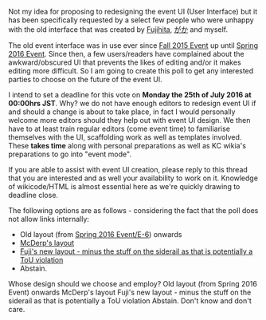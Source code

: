Not my idea for proposing to redesigning the event UI (User Interface) but it has been specifically requested by a select few people who were unhappy with the old interface that was created by [[User:Fujihita|Fujihita]], [[User:がか|がか]] and myself.

The old event interface was in use ever since [[Fall 2015 Event]] up until [[Spring 2016 Event]]. Since then, a few users/readers have complained about the awkward/obscured UI that prevents the likes of editing and/or it makes editing more difficult. So I am going to create this poll to get any interested parties to choose on the future of the event UI.

I intend to set a deadline for this vote on '''Monday the 25th of July 2016 at 00:00hrs JST'''. Why? we do not have enough editors to redesign event UI if and should a change is about to take place, in fact I would personally welcome more editors should they help out with event UI design. We then have to at least train regular editors (come event time) to familiarise themselves with the UI, scaffolding work as well as templates involved. These '''takes time''' along with personal preparations as well as KC wikia's preparations to go into "event mode".

If you are able to assist with event UI creation, please reply to this thread that you are interested and as well your availability to work on it. Knowledge of wikicode/HTML is almost essential here as we're quickly drawing to deadline close.

The following options are as follows - considering the fact that the poll does not allow links internally:
* Old layout (from [[Spring 2016 Event/E-6]]) onwards
* [[Thread:457768|McDerp's layout]]
* [[Sandbox/Event/E-6|Fuji's new layout - minus the stuff on the siderail as that is potentially a ToU violation]]
* Abstain.

<poll>
Whose design should we choose and employ?
Old layout (from Spring 2016 Event) onwards
McDerp's layout
Fuji's new layout - minus the stuff on the siderail as that is potentially a ToU violation
Abstain. Don't know and don't care.
</poll>  <ac_metadata title="[RFC] &quot;Event User Interface&quot; re-design/overhaul"> </ac_metadata>